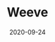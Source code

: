 ---
title: Weeve
category: Partners
status: publish
date: 2020-09-24
slug: Weeve is a platform for collecting, analyzing, and sharing IoT data insights || Data Solutions partner (Germany)
website: https://medium.com/weeves-world/iotex-weeve-partnering-to-enable-trusted-iot-data-marketplaces-fd9b211036eb
twitter:
logo: /img/Weeve.png
featured_img: https://wp.gcap1.iotex.io/wp-content/uploads/2020/10/weeve.jpg
telegram:
---